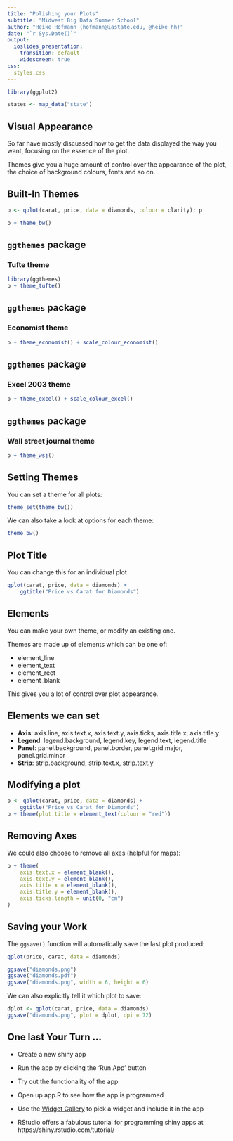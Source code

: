```yaml
---
title: "Polishing your Plots"
subtitle: "Midwest Big Data Summer School"
author: "Heike Hofmann (hofmann@iastate.edu, @heike_hh)"
date: "`r Sys.Date()`"
output:
  ioslides_presentation:
    transition: default
    widescreen: true
css:
  styles.css
---
```


```r
library(ggplot2)

states <- map_data("state")
```

## Visual Appearance

So far have mostly discussed how to get the data displayed the way you want, focusing on the
essence of the plot.

Themes give you a huge amount of control over the appearance of the plot, the choice of background colours, fonts and so on.

## Built-In Themes

```r
p <- qplot(carat, price, data = diamonds, colour = clarity); p
```

```r
p + theme_bw()
```

## `ggthemes` package

### Tufte theme
```r
library(ggthemes)
p + theme_tufte()
```


## `ggthemes` package

### Economist theme
```r
p + theme_economist() + scale_colour_economist() 
```

## `ggthemes` package

### Excel 2003 theme

```r
p + theme_excel() + scale_colour_excel()
```

## `ggthemes` package

### Wall street journal theme

```r
p + theme_wsj()
```
</div>

## Setting Themes

You can set a theme for all plots:

```r
theme_set(theme_bw())
```

We can also take a look at options for each theme:

```r
theme_bw()
```

## Plot Title

You can change this for an individual plot

```r
qplot(carat, price, data = diamonds) +
    ggtitle("Price vs Carat for Diamonds")
```

## Elements

You can make your own theme, or modify an existing one.

Themes are made up of elements which can be one of:

- element_line
- element_text
- element_rect
- element_blank

This gives you a lot of control over plot appearance.

## Elements we can set

- **Axis**: axis.line, axis.text.x, axis.text.y, axis.ticks, axis.title.x, axis.title.y
- **Legend**: legend.background, legend.key, legend.text, legend.title
- **Panel**: panel.background, panel.border, panel.grid.major, panel.grid.minor
- **Strip**: strip.background, strip.text.x, strip.text.y

## Modifying a plot

```r
p <- qplot(carat, price, data = diamonds) + 
    ggtitle("Price vs Carat for Diamonds")
p + theme(plot.title = element_text(colour = "red"))
```

## Removing Axes

We could also choose to remove all axes (helpful for maps):

```r
p + theme(
    axis.text.x = element_blank(),
    axis.text.y = element_blank(),
    axis.title.x = element_blank(),
    axis.title.y = element_blank(),
    axis.ticks.length = unit(0, "cm")
)
```

## Saving your Work

The `ggsave()` function will automatically save the last plot produced:

```r
qplot(price, carat, data = diamonds)

ggsave("diamonds.png")
ggsave("diamonds.pdf")
ggsave("diamonds.png", width = 6, height = 6)
```

We can also explicitly tell it which plot to save:

```r
dplot <- qplot(carat, price, data = diamonds)
ggsave("diamonds.png", plot = dplot, dpi = 72)
```


## One last Your Turn ...

- Create a new shiny app
- Run the app by clicking the 'Run App' button
- Try out the functionality of the app
- Open up app.R to see how the app is programmed
- Use the [Widget Gallery](http://shiny.rstudio.com/gallery/widget-gallery.html) to pick a widget and include it in the app


- RStudio offers a fabulous tutorial for programming shiny apps at https://shiny.rstudio.com/tutorial/


